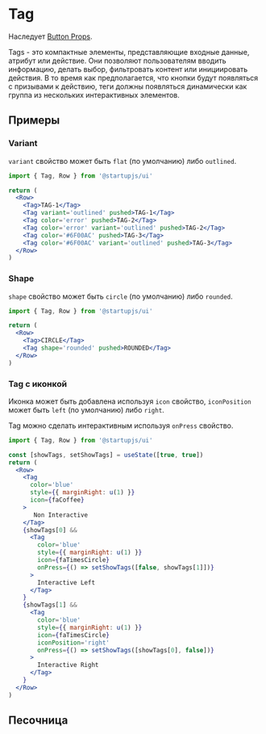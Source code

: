 
# Tag
Наследует [Button Props](/docs/ru/Button).

Tags - это компактные элементы, представляющие входные данные, атрибут или действие. Они позволяют пользователям вводить информацию, делать выбор, фильтровать контент или инициировать действия. В то время как предполагается, что кнопки будут появляться с призывами к действию, теги должны появляться динамически как группа из нескольких интерактивных элементов.

## Примеры

### Variant

`variant` свойство может быть `flat` (по умолчанию) либо `outlined`.

```jsx
import { Tag, Row } from '@startupjs/ui'
```

```jsx example
return (
  <Row>
    <Tag>TAG-1</Tag>
    <Tag variant='outlined' pushed>TAG-1</Tag>
    <Tag color='error' pushed>TAG-2</Tag>
    <Tag color='error' variant='outlined' pushed>TAG-2</Tag>
    <Tag color='#6F00AC' pushed>TAG-3</Tag>
    <Tag color='#6F00AC' variant='outlined' pushed>TAG-3</Tag>
  </Row>
)
```

### Shape

`shape` свойство может быть `circle` (по умолчанию) либо `rounded`.

```jsx
import { Tag, Row } from '@startupjs/ui'
```

```jsx example
return (
  <Row>
    <Tag>CIRCLE</Tag>
    <Tag shape='rounded' pushed>ROUNDED</Tag>
  </Row>
)
```

### Tag с иконкой

Иконка может быть добавлена используя `icon` свойство, `iconPosition` может быть `left` (по умолчанию) либо `right`.

Tag можно сделать интерактивным используя `onPress` свойство.

```jsx
import { Tag, Row } from '@startupjs/ui'
```

```jsx example
const [showTags, setShowTags] = useState([true, true])
return (
  <Row>
    <Tag
      color='blue'
      style={{ marginRight: u(1) }}
      icon={faCoffee}
    >
       Non Interactive
    </Tag>
    {showTags[0] &&
      <Tag
        color='blue'
        style={{ marginRight: u(1) }}
        icon={faTimesCircle}
        onPress={() => setShowTags([false, showTags[1]])}
      >
        Interactive Left
      </Tag>
    }
    {showTags[1] &&
      <Tag
        color='blue'
        style={{ marginRight: u(1) }}
        icon={faTimesCircle}
        iconPosition='right'
        onPress={() => setShowTags([showTags[0], false])}
      >
        Interactive Right
      </Tag>
    }
  </Row>
)
```

## Песочница

<Sandbox Component={Tag} />
